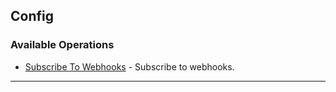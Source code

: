 
## Config

### Available Operations

* [Subscribe To Webhooks](/unity/config/subscribe_to_webhooks) - Subscribe to webhooks.

---
<SubscribeToWebhooks />
